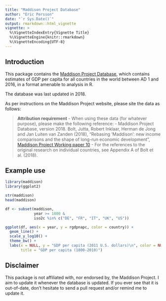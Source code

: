 ```yaml
---
title: "Maddison Project Database"
author: "Eric Persson"
date: "`r Sys.Date()`"
output: rmarkdown::html_vignette
vignette: >
  %\VignetteIndexEntry{Vignette Title}
  %\VignetteEngine{knitr::rmarkdown}
  %\VignetteEncoding{UTF-8}
---
```


## Introduction

This package contains the [Maddison Project Database](http://www.ggdc.net/maddison), which contains estimates of GDP per capita for all countries in the world between AD 1 and 2016, in a format amenable to analysis in R.

The database was last updated in 2018.

As per instructions on the Maddison Project website, please site the data as follows:

> __Attribution requirement__ - When using these data (for whatever purpose), please make the following reference:
> - Maddison Project Database, version 2018. Bolt, Jutta, Robert Inklaar, Herman de Jong and Jan Luiten van Zanden (2018), “Rebasing ‘Maddison’: new income comparisons and the shape of long-run economic development”, [Maddison Project Working paper 10](https://www.rug.nl/ggdc/historicaldevelopment/maddison/research)
> - For the references to the original research on individual countries, see Appendix A of Bolt et al. (2018).

## Example use

```r
library(maddison)
library(ggplot2)

str(maddison)
head(maddison)
```

```r
df <- subset(maddison, 
             year >= 1800 &
             iso2c %in% c("DE", "FR", "IT", "UK", "US"))

ggplot(df, aes(x = year, y = rgdpnapc, color = country)) +
  geom_line() +
  scale_y_log10() +
  theme_bw() +
  labs(x = NULL, y = "GDP per capita (2011 U.S. dollars)\n", color = NULL,
       title = "GDP per capita (1800-2010)")
```

## Disclaimer

This package is not affiliated with, nor endorsed by, the Maddison Project. I aim to update it whenever the database is updated. If you ever see that it is out-of-date, don't hesitate to send a pull request and/or remind me to update it.
